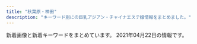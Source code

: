 ```yaml
---
title: "秋葉原・神田"
description: "キーワード別にの巨乳アジアン・チャイナエステ嬢情報をまとめました。"
---
```


新着画像と新着キーワードをまとめています。
2021年04月22日の情報です。

<DmmAffiliateIns />
<KeywordTable
  shops={
    [
    {
        "url": "http://belire.este.work/",
        "station": "JR\u79cb\u8449\u539f\u99c5\u662d\u548c\u901a\u308a\u53e3",
        "keywords": {
            "\u30bb\u30af\u30b7\u30fc": 1,
            "D": 13,
            "86": 14,
            "C": 1,
            "83": 1,
            "G": 1,
            "98": 1
        },
        "name": "BELIRE \uff5e\u30d9\u30ea\u30fc\u30eb\uff5e",
        "img_links": [
            "http://belire.este.work/2/uploadimg/1615208613.jpg",
            "http://belire.este.work/nav-003.png",
            "http://belire.este.work/no.png",
            "http://belire.este.work/2/uploadimg/1610605582.jpg",
            "http://belire.este.work/nav-001.png",
            "http://belire.este.work/nav-005.png",
            "http://belire.este.work/tel.png",
            "http://belire.este.work/nav-004.png",
            "http://belire.este.work/nav-002.png",
            "http://belire.este.work/2/uploadimg/1610605742.jpg",
            "http://belire.este.work/2/uploadimg/1610605644.jpg",
            "http://belire.este.work/2/uploadimg/1610605781.jpg",
            "http://belire.este.work/2/uploadimg/1610605615.jpg",
            "http://belire.este.work/2/uploadimg/1610605503.jpg",
            "http://belire.este.work/2/uploadimg/1610605976.jpg",
            "http://belire.este.work/s.jpg",
            "http://belire.este.work/2/uploadimg/1610605371.jpg",
            "http://belire.este.work/2/uploadimg/1610605808.jpg",
            "http://belire.este.work/2/uploadimg/1610605467.jpg",
            "http://belire.este.work/2/uploadimg/1610605327.jpg",
            "http://belire.este.work/2/uploadimg/1610605894.jpg",
            "http://belire.este.work/2/uploadimg/1617950122.jpg",
            "http://belire.este.work/2/uploadimg/1610605548.jpg",
            "http://belire.este.work/nav-006.png",
            "http://belire.este.work/2/uploadimg/1615207989.jpeg"
        ]
    },
    {
        "img_links": [
            "http://kaede.tyo.cm/images/top.png",
            "http://kaede.tyo.cm/photos/sites/15/2017/04/st4.jpg",
            "http://kaede.tyo.cm/photos/sites/15/2018/03/2018031401333199.jpg",
            "http://kaede.tyo.cm/photos/sites/15/2017/07/\u5fae\u4fe1\u56fe\u7247_20170731133036.jpg",
            "http://kaede.tyo.cm/images/n3.png",
            "http://kaede.tyo.cm/images/room3.jpg",
            "http://kaede.tyo.cm/photos/sites/15/2018/09/2018092310253191.jpg",
            "http://kaede.tyo.cm/photos/sites/15/2018/10/2018101210462259.jpg",
            "http://kaede.tyo.cm/photos/sites/15/2019/11/2019110102312976.jpg",
            "http://kaede.tyo.cm/photos/sites/15/2018/07/2018070602462928.jpg",
            "http://kaede.tyo.cm/photos/sites/15/2018/07/201807050359241.jpg",
            "http://kaede.tyo.cm/photos/sites/15/2017/05/05.jpg",
            "http://kaede.tyo.cm/images/room4.jpg",
            "http://kaede.tyo.cm/photos/sites/15/2018/03/2018032208244424.jpg",
            "http://kaede.tyo.cm/images/s_staff.jpg",
            "http://kaede.tyo.cm/photos/sites/15/2019/07/2019072218445895.jpg",
            "http://kaede.tyo.cm/photos/sites/15/2018/12/2018122510562151.jpg",
            "http://kaede.tyo.cm/photos/sites/15/2019/11/2019110102312566.jpg",
            "http://kaede.tyo.cm/images/room2.jpg",
            "http://kaede.tyo.cm/photos/sites/15/2018/09/2018090301232862.jpg",
            "http://kaede.tyo.cm/photos/sites/15/2018/12/2018122110282270.jpg",
            "http://kaede.tyo.cm/photos/sites/15/2018/05/2018052602053211.jpg",
            "http://kaede.tyo.cm/images/s1.png",
            "http://kaede.tyo.cm/images/room1.jpg",
            "http://kaede.tyo.cm/images/mobile.png",
            "http://kaede.tyo.cm/photos/sites/15/2019/01/2019012110352218.jpg",
            "http://kaede.tyo.cm/images/s_news.png",
            "http://kaede.tyo.cm/photos/sites/15/2018/06/2018060802410544.jpg",
            "http://kaede.tyo.cm/photos/sites/15/2017/05/1.jpg",
            "http://kaede.tyo.cm/photos/sites/15/2018/12/2018122811325315.jpg",
            "http://kaede.tyo.cm/images/s_pick.png",
            "http://kaede.tyo.cm/photos/sites/15/2019/07/2019072310543855.jpg",
            "http://kaede.tyo.cm/photos/sites/15/2018/04/2018042103445537.jpg",
            "http://kaede.tyo.cm/photos/sites/15/2017/04/8.jpg",
            "http://kaede.tyo.cm/images/n1.jpg",
            "http://kaede.tyo.cm/photos/sites/15/2017/05/10.jpg",
            "http://kaede.tyo.cm/photos/sites/15/2017/12/2017121802123582.jpg",
            "http://kaede.tyo.cm/photos/sites/15/2018/12/2018122510575438.jpg",
            "http://kaede.tyo.cm/photos/sites/15/2017/03/298510852981895493.jpg",
            "http://kaede.tyo.cm/photos/sites/15/2019/05/2019051510502494.jpg",
            "http://kaede.tyo.cm/photos/sites/15/2019/09/2019092410360674.jpg",
            "http://kaede.tyo.cm/photos/sites/15/2018/07/2018071202180120.jpg",
            "http://kaede.tyo.cm/photos/sites/15/2017/04/03.jpg",
            "http://kaede.tyo.cm/photos/sites/15/2020/03/2020031613344696.jpg",
            "http://kaede.tyo.cm/photos/sites/15/2020/08/2020081913203996.jpg",
            "http://kaede.tyo.cm/photos/sites/15/2019/08/201908031036100.jpg",
            "http://kaede.tyo.cm/photos/sites/15/2018/01/2018013009203349.jpg",
            "http://kaede.tyo.cm/images/s3.png",
            "http://kaede.tyo.cm/photos/sites/15/2017/11/2017112902394723.jpg",
            "http://kaede.tyo.cm/photos/sites/15/2019/08/201908021145272.jpg"
        ],
        "url": "http://kaede.tyo.cm/",
        "name": "\u604b\u306e\u82b1",
        "station": "JR\u795e\u7530\u99c5\u6771\u53e3",
        "keywords": {
            "90": 1,
            "\u4e73": 1,
            "84": 2,
            "87": 6,
            "D": 20,
            "86": 12,
            "C": 2,
            "E": 5,
            "85": 5,
            "F": 1,
            "88": 2
        }
    },
    {
        "station": "JR\u795e\u7530\u99c5\u6771\u53e3",
        "keywords": {
            "85": 1,
            "84": 2,
            "87": 7,
            "89": 1,
            "86": 1,
            "88": 4,
            "C": 9
        },
        "url": "http://genki-morix2.asia/",
        "name": "\u5143\u6c17\u30e2\u30ea\u30e2\u30ea",
        "img_links": [
            "http://genki-morix2.asia/img/st52.jpg",
            "http://genki-morix2.asia/img/st019.jpg",
            "http://genki-morix2.asia/img/i.png",
            "http://genki-morix2.asia/img/st54.jpg",
            "http://genki-morix2.asia/img/no-photo-newface.jpg",
            "http://genki-morix2.asia/img/st053.jpg",
            "http://genki-morix2.asia/img/st19.jpg",
            "http://genki-morix2.asia/img/st30.jpg",
            "http://genki-morix2.asia/img/Q.png",
            "http://genki-morix2.asia/img/sta58.jpg",
            "http://genki-morix2.asia/img/sta47.jpg",
            "http://genki-morix2.asia/img/botton.png",
            "http://genki-morix2.asia/img/st53.jpg",
            "http://genki-morix2.asia/img/a.png",
            "http://genki-morix2.asia/img/st24.jpg",
            "http://genki-morix2.asia/img/st58.jpg",
            "http://genki-morix2.asia/img/st47.jpg",
            "http://genki-morix2.asia/img/st55.jpg",
            "http://genki-morix2.asia/img/sta54.jpg",
            "http://genki-morix2.asia/img/st16.jpg"
        ]
    },
    {
        "name": "\u604b\u306e\u65e5",
        "keywords": {
            "87": 1,
            "D": 4,
            "C": 2,
            "86": 4,
            "85": 2,
            "E": 1
        },
        "img_links": [
            "http://esthe-aroma.pink/img/cg07.jpg",
            "http://esthe-aroma.pink/img/cg01.jpg",
            "http://esthe-aroma.pink/img/cg05.jpg",
            "http://esthe-aroma.pink/img/m20.jpg",
            "http://esthe-aroma.pink/img/cg06.jpg",
            "http://esthe-aroma.pink/img/no.png",
            "http://esthe-aroma.pink/img/m4.jpg",
            "http://esthe-aroma.pink/img/fla.jpg",
            "http://esthe-aroma.pink/img/m3.jpg",
            "http://esthe-aroma.pink/img/m2.jpg",
            "http://esthe-aroma.pink/img/m30.jpg",
            "http://esthe-aroma.pink/img/stan.png",
            "http://esthe-aroma.pink/img/m6.jpg",
            "http://esthe-aroma.pink/img/cg03.jpg",
            "http://esthe-aroma.pink/img/top.jpg",
            "http://esthe-aroma.pink/img/cg011.jpg",
            "http://esthe-aroma.pink/img/m1.jpg",
            "http://esthe-aroma.pink/img/m10.jpg",
            "http://esthe-aroma.pink/img/noo.png",
            "http://esthe-aroma.pink/img/cg021.jpg",
            "http://esthe-aroma.pink/img/m60.jpg",
            "http://esthe-aroma.pink/img/cg04.jpg",
            "http://esthe-aroma.pink/img/cg02.jpg",
            "http://esthe-aroma.pink/img/m5.jpg"
        ],
        "station": "JR\u795e\u7530\u99c5\u6771\u53e3",
        "url": "http://esthe-aroma.pink/"
    },
    {
        "url": "http://ziya7788.info/",
        "station": "JR\u79cb\u8449\u539f\u99c5\u662d\u548c\u901a\u308a\u53e3",
        "name": "\u5409\u96c5",
        "keywords": {},
        "img_links": [
            "http://ziya7788.info/images/top-1_08.jpg",
            "http://ziya7788.info/images/top-munu-1_01.jpg",
            "http://ziya7788.info/images/i-6.jpg",
            "http://ziya7788.info/images/i-4.jpg",
            "http://ziya7788.info/images/top-munu-1_04.jpg",
            "http://ziya7788.info/images/i-1.jpg",
            "http://ziya7788.info/images/top-munu-1_05.jpg",
            "http://ziya7788.info/images/top-1_09.jpg",
            "http://ziya7788.info/images/top-1_02.jpg",
            "http://ziya7788.info/images/staff-img.jpg",
            "http://ziya7788.info/images/top-munu-1_02.jpg",
            "http://ziya7788.info/images/i-3.jpg",
            "http://ziya7788.info/images/top-munu-1_03.jpg",
            "http://ziya7788.info/images/top-1_07.jpg",
            "http://ziya7788.info/images/index_qr.jpg",
            "http://ziya7788.info/images/top-1_04.jpg",
            "http://ziya7788.info/images/top-img.jpg",
            "http://ziya7788.info/images/top-1_06.jpg",
            "http://ziya7788.info/images/i-2.jpg",
            "http://ziya7788.info/images/top-1_05.jpg",
            "http://ziya7788.info/images/i-5.jpg",
            "http://ziya7788.info/images/top-1_01.jpg",
            "http://ziya7788.info/images/top-munu-1_06.jpg",
            "http://ziya7788.info/images/top-news.jpg",
            "http://ziya7788.info/images/top-1_03.jpg"
        ]
    },
    {
        "name": "\u5c11\u5973\u5b66\u5712",
        "url": "http://gakuen.jpest.net/",
        "station": "JR\u79cb\u8449\u539f\u99c5\u662d\u548c\u901a\u308a\u53e3",
        "keywords": {
            "F": 2,
            "85": 2,
            "89": 2,
            "C": 2,
            "E": 1,
            "88": 1
        },
        "img_links": [
            "http://gakuenadmin.jpest.net/uploads/2021/03/2021033114505441-e1617202263341.jpeg",
            "http://gakuen.jpest.net/images/c9.jpg",
            "http://gakuen.jpest.net/images/tel.png",
            "http://gakuenadmin.jpest.net/uploads/2021/03/2021033114512260-e1617202292946.jpeg",
            "http://gakuenadmin.jpest.net/uploads/2021/01/2021013104085726.jpg",
            "http://gakuenadmin.jpest.net/uploads/2020/11/202011170741460-e1613281451949.jpg",
            "http://gakuenadmin.jpest.net/uploads/2021/03/2021032214491843-e1616424582330.jpeg",
            "http://gakuen.jpest.net/images/c10.jpg",
            "http://gakuen.jpest.net/images/c4.jpg",
            "http://gakuen.jpest.net/images/c6.jpg",
            "http://gakuenadmin.jpest.net/uploads/2020/11/2020111905143846.jpeg",
            "http://gakuen.jpest.net/images/c2.jpg",
            "http://gakuenadmin.jpest.net/uploads/2021/03/2021031909080778-e1616144896573.jpeg",
            "http://gakuenadmin.jpest.net/uploads/2021/03/2021032109395478-e1616319941987.jpeg",
            "http://gakuen.jpest.net/images/c1.jpg",
            "http://gakuenadmin.jpest.net/uploads/2020/11/2020112607090815.jpeg",
            "http://gakuenadmin.jpest.net/uploads/2020/11/2020111905172382.jpeg",
            "http://gakuen.jpest.net/images/c7.jpg",
            "http://gakuen.jpest.net/images/c8.jpg",
            "http://gakuen.jpest.net/images/c5.jpg",
            "http://gakuenadmin.jpest.net/uploads/2021/02/2021021405363587.jpeg",
            "http://gakuenadmin.jpest.net/uploads/2020/11/2020111707403491.jpg",
            "http://gakuenadmin.jpest.net/uploads/2021/02/2021021404551428.jpg",
            "http://gakuen.jpest.net/images/c3.jpg",
            "http://gakuenadmin.jpest.net/uploads/2021/01/2021013104094765.jpg",
            "http://gakuenadmin.jpest.net/uploads/2021/02/2021021404545968.jpg",
            "http://gakuenadmin.jpest.net/uploads/2020/11/g4.jpg",
            "http://gakuenadmin.jpest.net/uploads/2020/11/2020112607092280.jpeg"
        ]
    },
    {
        "name": "RAVE \u30ec\u30a4\u30f4",
        "img_links": [
            "http://www.rave.masg.info/images/s3.jpg",
            "http://www.rave.masg.info/files/002-03.jpg",
            "http://www.rave.masg.info/images/pick.png",
            "http://www.rave.masg.info/files/009.jpg",
            "http://www.rave.masg.info/files/003-03.jpg",
            "http://www.rave.masg.info/files/017.jpg",
            "http://www.rave.masg.info/images/maga.jpg",
            "http://www.rave.masg.info/files/005-03.jpg",
            "http://www.rave.masg.info/files/005.jpg",
            "http://www.rave.masg.info/images/shop/shop04.jpg",
            "http://www.rave.masg.info/images/main_top.png",
            "http://www.rave.masg.info/files/003-02.jpg",
            "http://www.rave.masg.info/files/014-02.jpg",
            "http://www.rave.masg.info/images/xian.png",
            "http://www.rave.masg.info/images/main_bottom.png",
            "http://www.rave.masg.info/images/new1.png",
            "http://www.rave.masg.info/files/018-02.jpg",
            "http://www.rave.masg.info/files/017-02.jpg",
            "http://www.rave.masg.info/files/015-03.jpg",
            "http://www.rave.masg.info/files/002-02.jpg",
            "http://www.rave.masg.info/files/017-03.jpg",
            "http://www.rave.masg.info/images/service.png",
            "http://www.rave.masg.info/files/016-03.jpg",
            "http://www.rave.masg.info/files/014.jpg",
            "http://www.rave.masg.info/files/006-03.jpg",
            "http://www.rave.masg.info/files/008-03.jpg",
            "http://www.rave.masg.info/images/tel.png",
            "http://www.rave.masg.info/files/006-02.jpg",
            "http://www.rave.masg.info/files/018.jpg",
            "http://www.rave.masg.info/images/shop/shop01.jpg",
            "http://www.rave.masg.info/files/016.jpg",
            "http://www.rave.masg.info/files/015.jpg",
            "http://www.rave.masg.info/images/s2.jpg",
            "http://www.rave.masg.info/files/006.jpg",
            "http://www.rave.masg.info/files/014-03.jpg",
            "http://www.rave.masg.info/files/009-02.jpg",
            "http://www.rave.masg.info/files/008-02.jpg",
            "http://www.rave.masg.info/images/s4.jpg",
            "http://www.rave.masg.info/files/018-03.jpg",
            "http://www.rave.masg.info/files/015-02.jpg",
            "http://www.rave.masg.info/images/new3.png",
            "http://www.rave.masg.info/files/003.jpg",
            "http://www.rave.masg.info/files/002.jpg",
            "http://www.rave.masg.info/files/005-02.jpg",
            "http://www.rave.masg.info/images/s1.jpg",
            "http://www.rave.masg.info/images/infotiao1.jpg",
            "http://www.rave.masg.info/images/shop/shop03.jpg",
            "http://www.rave.masg.info/images/zi_massage.png",
            "http://www.rave.masg.info/images/shop/shop02.jpg",
            "http://www.rave.masg.info/images/zi_staff.png",
            "http://www.rave.masg.info/files/008.jpg",
            "http://www.rave.masg.info/images/s5.jpg",
            "http://www.rave.masg.info/files/009-03.jpg",
            "http://www.rave.masg.info/files/016-02.jpg"
        ],
        "url": "http://www.rave.masg.info/",
        "station": "JR\u79cb\u8449\u539f\u99c5\u662d\u548c\u901a\u308a\u53e3",
        "keywords": {
            "86": 1,
            "87": 7,
            "88": 1,
            "G": 1,
            "E": 1,
            "D": 6,
            "90": 1,
            "F": 3,
            "89": 1
        }
    },
    {
        "station": "\u795e\u7530\u99c5\u897f\u53e3",
        "img_links": [
            "http://esute-kanda.tokyo/images/st/st_yuyu.jpg",
            "http://esute-kanda.tokyo/images/st/st_riri.jpg",
            "http://esute-kanda.tokyo/images/st/st_riko.jpg",
            "http://esute-kanda.tokyo/images/top.png",
            "http://esute-kanda.tokyo/images/st/st_jennie.jpg",
            "http://esute-kanda.tokyo/images/st/st_suzu.jpg",
            "http://esute-kanda.tokyo/images/st/st_kokona.jpg",
            "http://esute-kanda.tokyo/images/access/ac_photo.jpg",
            "http://esute-kanda.tokyo/images/st/st_yuuka.jpg",
            "http://esute-kanda.tokyo/images/st/st_jennie2.jpg",
            "http://esute-kanda.tokyo/images/st/st_ran.jpg",
            "http://esute-kanda.tokyo/images/top2.png",
            "http://esute-kanda.tokyo/images/st/st_momo.jpg",
            "http://esute-kanda.tokyo/images/st/st_moka.jpg",
            "http://esute-kanda.tokyo/images/st/st_rui2.jpg",
            "http://esute-kanda.tokyo/images/st/st_natsu.jpg",
            "http://esute-kanda.tokyo/images/st/st_yuki.jpg",
            "http://esute-kanda.tokyo/images/st/st_ryo.jpg",
            "http://esute-kanda.tokyo/images/st/st_sakura.jpg",
            "http://esute-kanda.tokyo/images/st/st_sara.jpg",
            "http://esute-kanda.tokyo/images/st/st_ayaka.jpg",
            "http://esute-kanda.tokyo/images/st/st_nanami.jpg",
            "http://esute-kanda.tokyo/images/st/st_mariko.jpg",
            "http://esute-kanda.tokyo/images/st/st_kanon.jpg",
            "http://esute-kanda.tokyo/images/st/st_yaya.jpg",
            "http://esute-kanda.tokyo/images/st/st_neko.jpg",
            "http://esute-kanda.tokyo/images/st/st_mao.jpg"
        ],
        "name": "\u8336\u8336",
        "url": "http://esute-kanda.tokyo/",
        "keywords": {
            "D": 9,
            "C": 18,
            "\u80f8": 1,
            "\u7206\u4e73": 3,
            "F": 7,
            "\u4e73": 5,
            "E": 7,
            "G": 3,
            "\u5de8\u4e73": 2
        }
    },
    {
        "url": "http://iyashikukan.iyasi.me/",
        "keywords": {
            "85": 3,
            "86": 3,
            "84": 3,
            "83": 3
        },
        "name": "\u7652\u3057\u7a7a\u9593",
        "img_links": [
            "http://iyashikukan.iyasi.me/layer/images/top/top_04.jpg",
            "http://iyashikukan.iyasi.me/images/ser1.jpg",
            "http://iyashikukan.iyasi.me/layer/images/top/top_03.jpg",
            "http://iyashikukan.iyasi.me/images/staff_bj4.png",
            "http://iyashikukan.iyasi.me/images/top2.jpg",
            "http://iyashikukan.iyasi.me/images/s_service.png",
            "http://iyashikukan.iyasi.me/images/ser3.jpg",
            "http://iyashikukan.iyasi.me/layer/images/top/top_06.jpg",
            "http://iyashikukan.iyasi.me/images/staff_03.jpg",
            "http://iyashikukan.iyasi.me/images/top1.jpg",
            "http://iyashikukan.iyasi.me/images/staff_04.jpg",
            "http://iyashikukan.iyasi.me/images/1.jpg",
            "http://iyashikukan.iyasi.me/images/info.png",
            "http://iyashikukan.iyasi.me/layer/images/top/top_01.jpg",
            "http://iyashikukan.iyasi.me/images/ser2.jpg",
            "http://iyashikukan.iyasi.me/images/ser4.jpg",
            "http://iyashikukan.iyasi.me/layer/images/top.jpg",
            "http://iyashikukan.iyasi.me/images/staff_02.jpg",
            "http://iyashikukan.iyasi.me/images/staff_bj1.png",
            "http://iyashikukan.iyasi.me/images/s_info.png",
            "http://iyashikukan.iyasi.me/layer/images/top/top_08.png",
            "http://iyashikukan.iyasi.me/images/staff_06.jpg",
            "http://iyashikukan.iyasi.me/layer/images/top/top_02.jpg",
            "http://iyashikukan.iyasi.me/images/staff_01.jpg",
            "http://iyashikukan.iyasi.me/layer/images/top/top_05.jpg",
            "http://iyashikukan.iyasi.me/images/wenzi-staff.png"
        ],
        "station": "JR\u795e\u7530\u99c5\u6771\u53e3"
    },
    {
        "img_links": [
            "http://www.lovegarden-s.info/img/info.png",
            "http://www.lovegarden-s.info/photo/201602/1455104915985663806.jpg",
            "http://www.lovegarden-s.info/img/staff.png",
            "http://www.lovegarden-s.info/photo/home/4141363521266.jpg",
            "http://www.lovegarden-s.info/photo/201912/15764583101976861511.jpg",
            "http://www.lovegarden-s.info/img/top.png",
            "http://www.lovegarden-s.info/photo/201303/13635212582036100355.jpg",
            "http://www.lovegarden-s.info/photo/home/4831576458331.jpg",
            "http://www.lovegarden-s.info/photo/home/1071580955755.jpg",
            "http://www.lovegarden-s.info/photo/201504/1430403080602083079.jpg",
            "http://www.lovegarden-s.info/photo/home/8901454735680.jpg",
            "http://www.lovegarden-s.info/photo/home/4781579678186.jpg",
            "http://www.lovegarden-s.info/img/link.png",
            "http://www.lovegarden-s.info/photo/202002/1580969705245014003.jpeg",
            "http://www.lovegarden-s.info/img/img2.png",
            "http://www.lovegarden-s.info/photo/202002/15809557251246469135.jpg",
            "http://www.lovegarden-s.info/photo/home/8651455104921.jpg",
            "http://www.lovegarden-s.info/photo/home/9601430403087.jpg",
            "http://www.lovegarden-s.info/photo/home/9871580969716.jpg",
            "http://www.lovegarden-s.info/img/return.png",
            "http://www.lovegarden-s.info/photo/202001/15796781601253232552.jpg",
            "http://www.lovegarden-s.info/img/re2.png",
            "http://www.lovegarden-s.info/img/pic_info.png",
            "http://www.lovegarden-s.info/photo/201602/14547356612012610027.jpg",
            "http://www.lovegarden-s.info/img/img1.png"
        ],
        "keywords": {
            "87": 6,
            "86": 4,
            "E": 2,
            "88": 2,
            "85": 2,
            "D": 12,
            "89": 2
        },
        "name": "\u30e9\u30d6\u30ac\u30fc\u30c7\u30f3",
        "url": "http://www.lovegarden-s.info/",
        "station": "JR\u79cb\u8449\u539f\u99c5\u662d\u548c\u901a\u308a\u53e3"
    },
    {
        "station": "JR\u795e\u7530\u99c5\u6771\u53e3",
        "url": "http://yuri.es-relax.info/",
        "name": "\u767e\u5408",
        "img_links": [
            "http://yuri.es-relax.info/gals/riri1.jpg",
            "http://yuri.es-relax.info/images/info3.png",
            "http://yuri.es-relax.info/images/nana1.jpg",
            "http://yuri.es-relax.info/gals/yuki1.jpg",
            "http://yuri.es-relax.info/images/info5.jpg",
            "http://yuri.es-relax.info/images/sayuri1.jpg",
            "http://yuri.es-relax.info/images/hana1.jpg",
            "http://yuri.es-relax.info/gals/mimi1.jpg",
            "http://yuri.es-relax.info/images/nao1.jpg",
            "http://yuri.es-relax.info/images/bg_header.jpg",
            "http://yuri.es-relax.info/images/yuyu1.jpg"
        ],
        "keywords": {
            "86": 14,
            "D": 12,
            "88": 2
        }
    },
    {
        "name": "AKB",
        "keywords": {
            "86": 4,
            "D": 10,
            "F": 1,
            "87": 5,
            "C": 19,
            "84": 1,
            "85": 1
        },
        "url": "http://x-akb.info/",
        "img_links": [
            "http://x-akb.info/img/st40.jpg",
            "http://x-akb.info/img/t3.jpg",
            "http://x-akb.info/img/p-36.jpg",
            "http://x-akb.info/img/st035.jpg",
            "http://asakusabashi.analytics.qlook.net/counter.png",
            "http://x-akb.info/img/st34.jpg",
            "http://x-akb.info/img/st45.jpg",
            "http://x-akb.info/img/p-35.jpg",
            "http://x-akb.info/img/st50.jpg",
            "http://x-akb.info/img/st0035.jpg",
            "http://x-akb.info/img/t2.jpg",
            "http://x-akb.info/img/t1.jpg",
            "http://x-akb.info/img/bottom.png",
            "http://x-akb.info/img/st46.jpg",
            "http://x-akb.info/img/mo.png",
            "http://x-akb.info/img/p-43.jpg",
            "http://x-akb.info/img/st49.jpg",
            "http://x-akb.info/img/p-44.jpg",
            "http://x-akb.info/img/st36.jpg",
            "http://x-akb.info/img/p-50.jpg",
            "http://x-akb.info/img/st043.jpg",
            "http://x-akb.info/img/p-34.jpg",
            "http://x-akb.info/img/st0043.jpg",
            "http://x-akb.info/img/st44.jpg",
            "http://x-akb.info/img/p-49.jpg",
            "http://x-akb.info/img/p-40.jpg",
            "http://x-akb.info/img/st42.jpg",
            "http://x-akb.info/img/st35.jpg",
            "http://x-akb.info/img/p-45.jpg",
            "http://x-akb.info/img/nos.jpg",
            "http://x-akb.info/img/p-46.jpg",
            "http://x-akb.info/img/p-42.jpg"
        ],
        "station": "JR\u6d45\u8349\u6a4b\u99c5\u6771\u53e3"
    },
    {
        "img_links": [
            "https://yumegokochi1.com/_src/55217501/6990384c-3515-4833-8cda-d2f79c2cc75a.jpg",
            "https://yumegokochi1.com/_src/49451698/img20200920211111185467.png",
            "https://yumegokochi1.com/_src/49451712/gettyimages-1124713982.jpg",
            "https://yumegokochi1.com/_src/55217503/426fd58b-9de8-45c4-a8e1-43f1d9723af9.jpg",
            "https://yumegokochi1.com/_src/55217509/1195bb54-42ae-4ce1-a948-abcf52be2a7c.jpg",
            "https://yumegokochi1.com/_src/49451708/img20200921221149975618.png",
            "https://yumegokochi1.com/_src/49451739/s__37322773.jpg",
            "https://yumegokochi1.com/_src/49451751/s__37707790.jpg",
            "https://yumegokochi1.com/_src/49451710/gettyimages-1124713982.jpg",
            "https://yumegokochi1.com/_src/49800727/1.jpg",
            "https://yumegokochi1.com/_src/49451690/tel.png",
            "https://yumegokochi1.com/_src/49451725/img20200920211111185467.png",
            "https://yumegokochi1.com/_src/49451804/9dfc3519-db15-4421-9d5a-72bca41cf758.jpg",
            "https://yumegokochi1.com/_src/49801147/1.jpg",
            "https://yumegokochi1.com/_src/55217507/214f3b06-7a93-4435-b67c-653f20247784.jpg",
            "https://yumegokochi1.com/_src/53271233/hinamatsuri.png",
            "https://yumegokochi1.com/_src/55217511/0c95e25e-714f-4694-8eef-4c2b56b7b26d.jpg",
            "https://yumegokochi1.com/_src/49451706/img20200921221149975618.png",
            "https://yumegokochi1.com/_src/49451762/9dfc3519-db15-4421-9d5a-72bca41cf758.jpg",
            "https://yumegokochi1.com/_src/55217505/2c753258-4b4a-4436-bb01-dddebc1a6933.jpg",
            "https://yumegokochi1.com/_src/49451704/img20200921221149975618.png",
            "https://yumegokochi1.com/_src/49451714/img20200920211111185467.png",
            "https://yumegokochi1.com/_src/49451694/img20200920141422782540.png"
        ],
        "name": "\u30d1\u30f3\u30c0\u30de\u30c3\u30b5\u30fc\u30b8",
        "keywords": {},
        "station": "JR\u79cb\u8449\u539f\u99c5\u662d\u548c\u901a\u308a\u53e3",
        "url": "https://yumegokochi1.com/"
    },
    {
        "keywords": {
            "C": 10,
            "88": 3,
            "D": 4,
            "E": 3,
            "87": 3,
            "86": 1
        },
        "station": "JR\u79cb\u8449\u539f\u99c5\u662d\u548c\u901a\u308a\u53e3",
        "img_links": [
            "http://jasmine-massage.info/img/sta211.jpg",
            "http://jasmine-massage.info/i/img/r3.jpg",
            "http://jasmine-massage.info/img/botton.jpg",
            "http://jasmine-massage.info/img/nos.jpg",
            "http://jasmine-massage.info/img/s209.jpg",
            "http://jasmine-massage.info/img/s210.jpg",
            "http://jasmine-massage.info/img/sj.jpg",
            "http://jasmine-massage.info/img/sta210.jpg",
            "http://jasmine-massage.info/i/img/r2.jpg",
            "http://jasmine-massage.info/i/img/sta211.jpg",
            "http://jasmine-massage.info/i/img/sta209.jpg",
            "http://jasmine-massage.info/i/img/sta210.jpg",
            "http://jasmine-massage.info/i/img/st209.jpg",
            "http://jasmine-massage.info/img/st0210.jpg",
            "http://jasmine-massage.info/img/head.jpg",
            "http://jasmine-massage.info/img/st210.jpg",
            "http://jasmine-massage.info/i/img/sta204.jpg",
            "http://jasmine-massage.info/img/mo.png",
            "http://jasmine-massage.info/img/st209.jpg",
            "http://jasmine-massage.info/i/img/r4.jpg",
            "http://jasmine-massage.info/i/img/r1.jpg",
            "http://jasmine-massage.info/img/s211.jpg",
            "http://jasmine-massage.info/img/sta209.jpg",
            "http://jasmine-massage.info/img/st211.jpg"
        ],
        "url": "http://jasmine-massage.info/",
        "name": "\u96a0\u308c\u5bb6"
    },
    {
        "url": "http://genkidou.work/",
        "img_links": [
            "http://genkidou.work/img/sta10.jpg",
            "http://genkidou.work/img/fla-2.jpg",
            "http://genkidou.work/img/botton.jpg",
            "http://genkidou.work/sp/img/tit.jpg",
            "http://genkidou.work/img/s4.jpg",
            "http://genkidou.work/img/st22.jpg",
            "http://genkidou.work/img/sta23.jpg",
            "http://genkidou.work/img/acc6.jpg",
            "http://genkidou.work/sp/img/acc2.jpg",
            "http://genkidou.work/sp/img/t-o.jpg",
            "http://genkidou.work/img/st6.jpg",
            "http://genkidou.work/sp/img/tel.jpg",
            "http://genkidou.work/sp/img/st11.jpg",
            "http://genkidou.work/sp/img/time.jpg",
            "http://genkidou.work/sp/img/st10.jpg",
            "http://genkidou.work/img/sta2.jpg",
            "http://genkidou.work/sp/img/p25.jpg",
            "http://genkidou.work/sp/img/t-a.jpg",
            "http://genkidou.work/sp/img/acc3.jpg",
            "http://genkidou.work/sp/img/acc6.jpg",
            "http://genkidou.work/sp/img/cam.jpg",
            "http://genkidou.work/sp/img/pic.jpg",
            "http://genkidou.work/img/s2.jpg",
            "http://genkidou.work/sp/img/t-t.jpg",
            "http://genkidou.work/img/fla-3.jpg",
            "http://genkidou.work/img/sta16.jpg",
            "http://genkidou.work/img/st20.jpg",
            "http://genkidou.work/img/st2.jpg",
            "http://genkidou.work/sp/img/t-s.jpg",
            "http://genkidou.work/img/body2.jpg",
            "http://genkidou.work/img/koko_468x60.png",
            "http://genkidou.work/sp/img/botton.jpg",
            "http://genkidou.work/img/sta11.jpg",
            "http://genkidou.work/sp/img/sys.jpg",
            "http://genkidou.work/sp/img/acc4.jpg",
            "http://genkidou.work/img/st011.jpg",
            "http://genkidou.work/img/st23.jpg",
            "http://genkidou.work/sp/img/st16.jpg",
            "http://genkidou.work/img/st25.jpg",
            "http://genkidou.work/sp/img/add.jpg",
            "http://genkidou.work/sp/img/p10.jpg",
            "http://genkidou.work/sp/img/acc1.jpg",
            "http://genkidou.work/img/st0011.jpg",
            "http://genkidou.work/img/s5.jpg",
            "http://genkidou.work/img/s1.jpg",
            "http://genkidou.work/img/sta25.jpg",
            "http://genkidou.work/img/acc1.jpg",
            "http://genkidou.work/sp/img/st6.jpg",
            "http://genkidou.work/img/acc4.jpg",
            "http://genkidou.work/img/sta22.jpg",
            "http://genkidou.work/sp/img/st22.jpg",
            "http://genkidou.work/sp/img/t-r.jpg",
            "http://genkidou.work/img/acc5.jpg",
            "http://genkidou.work/sp/img/p20.jpg",
            "http://genkidou.work/img/sta20.jpg",
            "http://genkidou.work/img/sta6.jpg",
            "http://genkidou.work/sp/img/sch.jpg",
            "http://genkidou.work/sp/img/pc.jpg",
            "http://genkidou.work/img/st010.jpg",
            "http://genkidou.work/sp/img/acc5.jpg",
            "http://genkidou.work/img/head.jpg",
            "http://genkidou.work/img/acc3.jpg",
            "http://genkidou.work/sp/img/st20.jpg",
            "http://genkidou.work/sp/img/st2.jpg",
            "http://genkidou.work/img/acc2.jpg",
            "http://genkidou.work/img/fla.jpg",
            "http://genkidou.work/sp/img/info.jpg",
            "http://genkidou.work/sp/img/st25.jpg",
            "http://genkidou.work/img/mo.png",
            "http://genkidou.work/sp/img/koko_234x60.png",
            "http://genkidou.work/img/fla-1.jpg",
            "http://genkidou.work/img/st16.jpg",
            "http://genkidou.work/sp/img/st23.jpg"
        ],
        "name": "\u5143\u6c17\u5802\uff5e\u3052\u3093\u304d\u3069\u3046\uff5e",
        "keywords": {
            "86": 4,
            "E": 4,
            "C": 20,
            "88": 4,
            "H": 1,
            "F": 2,
            "D": 10,
            "85": 5,
            "87": 6,
            "91": 3
        },
        "station": "JR\u795e\u7530\u99c5\u897f\u53e3"
    },
    {
        "url": "http://sakuram.jpest.net/",
        "station": "JR\u79cb\u8449\u539f\u99c5\u662d\u548c\u901a\u308a\u53e3",
        "keywords": {
            "86": 1,
            "C": 1,
            "E": 1
        },
        "name": "\u685c\u6e80\u958b",
        "img_links": [
            "http://sakuram.jpest.net/images/c4.jpg",
            "http://sakuramadmin.jpest.net/uploads//2021031911065558-e1616152029628.jpeg",
            "http://sakuram.jpest.net/images/c1.jpg",
            "http://sakuram.jpest.net/images/sp_tit_pro.jpg",
            "http://sakuram.jpest.net/images/top.jpg",
            "http://sakuram.jpest.net/images/tit_staff.jpg",
            "http://sakuramadmin.jpest.net/uploads//2021031911110584-e1616152277976.jpeg",
            "http://sakuram.jpest.net/images/sp_tit_new.jpg",
            "http://sakuram.jpest.net/images/c5.jpg",
            "http://sakuram.jpest.net/images/sp_tit_massage.jpg",
            "http://sakuram.jpest.net/images/c2.jpg",
            "http://sakuram.jpest.net/images/tit_sch.jpg",
            "http://sakuramadmin.jpest.net/uploads//2021033115122354-e1617203553449.jpeg",
            "http://sakuram.jpest.net/images/tit_massage.jpg",
            "http://sakuramadmin.jpest.net/uploads//2021031911175546-e1616152759491.jpeg",
            "http://sakuram.jpest.net/images/tit_pro.jpg",
            "http://sakuramadmin.jpest.net/uploads//2021031911082377-e1616152110616.jpeg",
            "http://sakuramadmin.jpest.net/uploads//2021031911185719-e1616152747951.jpeg",
            "http://sakuram.jpest.net/images/sp_tit_staff.jpg",
            "http://sakuram.jpest.net/images/c6.jpg",
            "http://sakuram.jpest.net/images/tit_new.jpg",
            "http://sakuramadmin.jpest.net/uploads//2021033115115727-e1617203531417.jpeg",
            "http://sakuramadmin.jpest.net/uploads//2021031911072093-e1616152076234.jpeg",
            "http://sakuram.jpest.net/images/sp_tit_pick.jpg",
            "http://sakuram.jpest.net/images/c7.jpg",
            "http://sakuram.jpest.net/images/tel.png",
            "http://sakuram.jpest.net/images/c3.jpg",
            "http://sakuramadmin.jpest.net/uploads//2021031916241575-scaled.jpeg",
            "http://sakuram.jpest.net/images/c9.jpg",
            "http://sakuram.jpest.net/images/c8.jpg",
            "http://sakuramadmin.jpest.net/uploads//2021032109570330-e1616320636156.jpeg"
        ]
    },
    {
        "name": "\u82b1\u6c34\u6728",
        "img_links": [
            "http://xn--vckg5a9gugx77p8s4b.biz/images/lab.jpg",
            "http://xn--vckg5a9gugx77p8s4b.biz/images/cg08.jpg",
            "http://xn--vckg5a9gugx77p8s4b.biz/images/line.png",
            "http://xn--vckg5a9gugx77p8s4b.biz/images/cg02.jpg",
            "http://xn--vckg5a9gugx77p8s4b.biz/images/cg07.jpg",
            "http://xn--vckg5a9gugx77p8s4b.biz/images/cg031.jpg",
            "http://xn--vckg5a9gugx77p8s4b.biz/images/m50.jpg",
            "http://xn--vckg5a9gugx77p8s4b.biz/images/ltb.jpg",
            "http://xn--vckg5a9gugx77p8s4b.biz/images/ret.jpg",
            "http://xn--vckg5a9gugx77p8s4b.biz/images/m40.jpg",
            "http://xn--vckg5a9gugx77p8s4b.biz/images/m10.jpg",
            "http://xn--vckg5a9gugx77p8s4b.biz/images/cg09.jpg",
            "http://xn--vckg5a9gugx77p8s4b.biz/images/cg04.jpg",
            "http://xn--vckg5a9gugx77p8s4b.biz/images/t3.jpg",
            "http://xn--vckg5a9gugx77p8s4b.biz/images/cg01.jpg",
            "http://xn--vckg5a9gugx77p8s4b.biz/images/cg091.jpg",
            "http://xn--vckg5a9gugx77p8s4b.biz/images/ret1.jpg",
            "http://xn--vckg5a9gugx77p8s4b.biz/images/cg071.jpg",
            "http://xn--vckg5a9gugx77p8s4b.biz/images/cg101.jpg",
            "http://xn--vckg5a9gugx77p8s4b.biz/images/t5.jpg",
            "http://xn--vckg5a9gugx77p8s4b.biz/images/t2.jpg",
            "http://xn--vckg5a9gugx77p8s4b.biz/images/cg10.jpg",
            "http://xn--vckg5a9gugx77p8s4b.biz/images/t1.jpg",
            "http://xn--vckg5a9gugx77p8s4b.biz/images/cg061.jpg",
            "http://xn--vckg5a9gugx77p8s4b.biz/images/cg041.jpg",
            "http://xn--vckg5a9gugx77p8s4b.biz/images/cg051.jpg",
            "http://xn--vckg5a9gugx77p8s4b.biz/images/fla.jpg",
            "http://xn--vckg5a9gugx77p8s4b.biz/images/cg06.jpg",
            "http://xn--vckg5a9gugx77p8s4b.biz/images/rot.jpg",
            "http://xn--vckg5a9gugx77p8s4b.biz/images/act.jpg",
            "http://xn--vckg5a9gugx77p8s4b.biz/images/cg021.jpg",
            "http://xn--vckg5a9gugx77p8s4b.biz/images/top.jpg",
            "http://xn--vckg5a9gugx77p8s4b.biz/images/cg081.jpg",
            "http://xn--vckg5a9gugx77p8s4b.biz/images/m20.jpg",
            "http://xn--vckg5a9gugx77p8s4b.biz/images/cg03.jpg",
            "http://xn--vckg5a9gugx77p8s4b.biz/images/m60.jpg",
            "http://xn--vckg5a9gugx77p8s4b.biz/images/t4.jpg",
            "http://xn--vckg5a9gugx77p8s4b.biz/images/no.png",
            "http://xn--vckg5a9gugx77p8s4b.biz/images/cg05.jpg",
            "http://xn--vckg5a9gugx77p8s4b.biz/images/m30.jpg"
        ],
        "station": "JR\u79cb\u8449\u539f\u99c5\u662d\u548c\u901a\u308a\u53e3",
        "keywords": {
            "G": 1,
            "88": 3,
            "E": 5,
            "87": 1,
            "F": 3,
            "86": 6,
            "D": 1
        },
        "url": "http://xn--vckg5a9gugx77p8s4b.biz/"
    },
    {
        "url": "http://refresh-salon.tokyo/",
        "name": "\u3082\u307f\u697d",
        "keywords": {
            "D": 18,
            "G": 4,
            "C": 41,
            "\u80f8": 6,
            "E": 10,
            "\u4e73": 4,
            "\u5de8\u4e73": 2
        },
        "img_links": [
            "http://refresh-salon.tokyo/images/st/st_risa.jpg",
            "http://refresh-salon.tokyo/images/st/st_rin.jpg",
            "http://refresh-salon.tokyo/images/st/st_nana.jpg",
            "http://refresh-salon.tokyo/images/st/st_miko.jpg",
            "http://refresh-salon.tokyo/images/st/st_yuuna.jpg",
            "http://refresh-salon.tokyo/images/st/st_junko.jpg",
            "http://refresh-salon.tokyo/images/st/st_koko.jpg",
            "http://refresh-salon.tokyo/images/st/st_momo.jpg",
            "http://refresh-salon.tokyo/images/st/st_mariko.jpg",
            "http://refresh-salon.tokyo/images/st/st_aiko.jpg",
            "http://refresh-salon.tokyo/images/st/st_mei.jpg",
            "http://refresh-salon.tokyo/images/topimage/main2.jpg",
            "http://refresh-salon.tokyo/images/st/st_anna.jpg",
            "http://refresh-salon.tokyo/images/st/st_saya.jpg"
        ],
        "station": "JR\u795e\u7530\u99c5\u897f\u53e3"
    },
    {
        "img_links": [
            "http://www.asakusabashi-est.xyz/images/staff/6.jpg",
            "http://www.asakusabashi-est.xyz/images/staff/2/moro/moro.jpg",
            "http://www.asakusabashi-est.xyz/images/index-aridel_24.jpg",
            "http://www.asakusabashi-est.xyz/images/nav/lanmu-t-st.jpg",
            "http://www.asakusabashi-est.xyz/images/shop/zi4.png",
            "http://www.asakusabashi-est.xyz/images/staff/akira.jpg",
            "http://www.asakusabashi-est.xyz/images/shop/zi.png",
            "http://www.asakusabashi-est.xyz/images/staff/4/2.jpg",
            "http://www.asakusabashi-est.xyz/images/idnex-down/index-down-if_05.jpg",
            "http://www.asakusabashi-est.xyz/images/top/t3.png",
            "http://www.asakusabashi-est.xyz/images/idnex-down/index-down-if_12.jpg",
            "http://www.asakusabashi-est.xyz/images/nav/lanmu-t-job.jpg",
            "http://www.asakusabashi-est.xyz/images/index-aridel_07.jpg",
            "http://www.asakusabashi-est.xyz/images/index-aridel_10.jpg",
            "http://www.asakusabashi-est.xyz/images/nav/lanmu-t-sys.jpg",
            "http://www.asakusabashi-est.xyz/images/index-aridel_18.jpg",
            "http://www.asakusabashi-est.xyz/images/staff/4/4.jpg",
            "http://www.asakusabashi-est.xyz/images/staff/4/3.jpg",
            "http://www.asakusabashi-est.xyz/images/idnex-down/index-down-if_07.jpg",
            "http://www.asakusabashi-est.xyz/images/shop/zi2.png",
            "http://www.asakusabashi-est.xyz/images/top/t2.jpg",
            "http://www.asakusabashi-est.xyz/images/idnex-down/index-down-if_03.jpg",
            "http://www.asakusabashi-est.xyz/images/index-aridel_20.jpg",
            "http://www.asakusabashi-est.xyz/images/sys/lanmu-zi-s7.png",
            "http://www.asakusabashi-est.xyz/images/index-aridel_02.jpg",
            "http://www.asakusabashi-est.xyz/images/top/t3.jpg",
            "http://www.asakusabashi-est.xyz/images/shop/zi3.png"
        ],
        "keywords": {
            "84": 1
        },
        "url": "http://www.asakusabashi-est.xyz/",
        "station": "JR\u6d45\u8349\u6a4b\u99c5\u6771\u53e3",
        "name": "Oualia\u30fb\u30af\u30aa\u30ea\u30a2"
    },
    {
        "station": "JR\u795e\u7530\u99c5\u5317\u53e3",
        "url": "http://junpu.jpest.net/",
        "name": "\u795e\u7530\u5b66\u5712",
        "keywords": {
            "D": 2,
            "88": 1,
            "87": 2,
            "89": 1,
            "C": 2,
            "90": 1
        },
        "img_links": [
            "http://junpu.jpest.net/images/sys.png",
            "http://junpu.jpest.net/images/head.jpg",
            "http://junpuadmin.jpest.net/uploads/2021/03/641F6A7D-7990-40AA-AE7C-380F7849AD7D-e1617202823729.jpeg",
            "http://junpu.jpest.net/images/telb1.jpg",
            "http://junpu.jpest.net/images/tt.jpg",
            "http://junpuadmin.jpest.net/uploads/2021/03/1.jpeg",
            "http://junpuadmin.jpest.net/uploads/2021/03/4.jpeg",
            "http://junpu.jpest.net/images/b1.jpg",
            "http://junpuadmin.jpest.net/uploads/2021/03/5.jpeg",
            "http://junpu.jpest.net/images/r4.jpg",
            "http://junpu.jpest.net/images/footer.jpg",
            "http://junpuadmin.jpest.net/uploads/2021/03/7.jpeg",
            "http://junpuadmin.jpest.net/uploads/2021/03/2.jpeg",
            "http://junpuadmin.jpest.net/uploads/2021/03/9D21D2BE-93E6-4BA6-A5ED-CE87FADAEED5-e1617202846703.jpeg",
            "http://junpuadmin.jpest.net/uploads/2021/03/3-1.jpeg",
            "http://junpuadmin.jpest.net/uploads/2021/03/6.jpeg",
            "http://junpu.jpest.net/images/telhead.jpg",
            "http://junpu.jpest.net/images/tiao.jpg"
        ]
    },
    {
        "station": "JR\u795e\u7530\u99c5\u5317\u53e3",
        "url": "http://yudokoro.xyz/",
        "name": "\u7652\u51e6\uff5e\u3086\u3069\u3053\u308d",
        "keywords": {
            "D": 255,
            "G": 24,
            "C": 27,
            "E": 24,
            "F": 27
        },
        "img_links": [
            "http://yudokoro.xyz/images/st/st_momoka.jpg",
            "http://yudokoro.xyz/images/campaign.jpg",
            "http://yudokoro.xyz/images/st/st_miro.jpg",
            "http://yudokoro.xyz/images/concept.jpg",
            "http://yudokoro.xyz/images/header_main_visual2.jpg",
            "http://yudokoro.xyz/images/header_img.png",
            "http://yudokoro.xyz/images/header_main_visual3.jpg",
            "http://yudokoro.xyz/images/st/st_yaya.jpg",
            "http://yudokoro.xyz/images/st/st_yui.jpg",
            "http://yudokoro.xyz/images/st/st_yumi.jpg",
            "http://yudokoro.xyz/images/st/st_miho.jpg",
            "http://yudokoro.xyz/images/news_image.jpg",
            "http://yudokoro.xyz/images/header_main_visual1.jpg",
            "http://yudokoro.xyz/images/st/st_maya.jpg",
            "http://yudokoro.xyz/images/st/st_narumi.jpg",
            "http://yudokoro.xyz/images/st/st_rara.jpg",
            "http://yudokoro.xyz/images/st/st_rena.jpg",
            "http://yudokoro.xyz/images/st/st_ai.jpg",
            "http://yudokoro.xyz/images/st/st_ao.jpg",
            "http://yudokoro.xyz/images/st/st_koko.jpg",
            "http://yudokoro.xyz/images/st/st_yuyu.jpg"
        ]
    },
    {
        "name": "\u30d0\u30cb\u30e9",
        "img_links": [
            "http://rlx-salon.com/img/nav-002.png",
            "http://rlx-salon.com/img/nav-001.png",
            "http://rlx-salon.com/img/stb.jpg",
            "http://rlx-salon.com/staff/momoka/01.png",
            "http://rlx-salon.com/img/nav-003.png",
            "http://rlx-salon.com/img/nav-004.png",
            "http://rlx-salon.com/img/nav-005.png",
            "http://rlx-salon.com/img/nav-006.png",
            "http://rlx-salon.com/img/stt.jpg",
            "http://rlx-salon.com/staff/ruru/01.png",
            "http://rlx-salon.com/img/no.png",
            "http://rlx-salon.com/staff/risa/01.png",
            "http://rlx-salon.com/img/tel.png"
        ],
        "station": "\u8535\u524d\u99c5",
        "url": "http://rlx-salon.com/",
        "keywords": {}
    },
    {
        "url": "https://mizuno-koi.com/",
        "keywords": {},
        "img_links": [],
        "station": "JR\u795e\u7530\u99c5\u5357\u53e3",
        "name": "\u6c34\u306e\u604b"
    },
    {
        "img_links": [
            "https://kanda-on.work/images/st/st_ruru.jpg",
            "https://kanda-on.work/images/st/st_mika2.jpg",
            "https://kanda-on.work/images/st/st_rara.jpg",
            "https://kanda-on.work/images/top_campaign_bottom.jpg",
            "https://kanda-on.work/images/st/st_natsuko.jpg",
            "https://kanda-on.work/images/st/st_miki.jpg",
            "https://kanda-on.work/images/top2.png",
            "https://kanda-on.work/images/st/st_yua.jpg",
            "https://kanda-on.work/images/st/st_akira.jpg",
            "https://kanda-on.work/images/st/st_rio.jpg",
            "https://kanda-on.work/images/st/st_yuzuki.jpg",
            "https://kanda-on.work/images/st/st_lemon.jpg",
            "https://kanda-on.work/images/st/st_mina.jpg",
            "https://kanda-on.work/images/st/st_akari.jpg",
            "https://kanda-on.work/images/st/st_arisa.jpg",
            "https://kanda-on.work/images/st/st_yuki.jpg",
            "https://kanda-on.work/images/st/st_koko.jpg",
            "https://kanda-on.work/images/st/st_kaori.jpg",
            "https://kanda-on.work/images/st/st_ako.jpg",
            "https://kanda-on.work/images/top_campaign.jpg",
            "https://kanda-on.work/images/st/st_maya.jpg",
            "https://kanda-on.work/images/st/st_yuri.jpg",
            "https://kanda-on.work/images/st/st_kiki.jpg",
            "https://kanda-on.work/images/st/st_moe.jpg",
            "https://kanda-on.work/images/top.png",
            "https://kanda-on.work/images/st/st_kana.jpg",
            "https://kanda-on.work/images/st/st_sakura.jpg",
            "https://kanda-on.work/images/st/st_mika.jpg",
            "https://kanda-on.work/images/st/st_rara2.jpg"
        ],
        "name": "\u6e29",
        "url": "https://kanda-on.work/",
        "keywords": {
            "\u5de8\u4e73": 6,
            "C": 33,
            "\u4e73": 6,
            "F": 32,
            "E": 5
        },
        "station": "JR\u795e\u7530\u99c5\u897f\u53e3"
    },
    {
        "station": "JR\u79cb\u8449\u539f\u99c5\u662d\u548c\u901a\u308a\u53e3",
        "keywords": {
            "D": 24,
            "E": 3,
            "86": 3,
            "87": 3,
            "F": 3,
            "85": 24,
            "84": 6,
            "89": 3,
            "C": 29
        },
        "img_links": [
            "http://yu-ai.work/sp/img/sta10.jpg",
            "http://yu-ai.work/img/st010.jpg",
            "http://yu-ai.work/img/st10.jpg",
            "http://yu-ai.work/sp/img/sys.jpg",
            "http://yu-ai.work/img/st17.jpg",
            "http://yu-ai.work/sp/img/t-a.jpg",
            "http://yu-ai.work/img/st18.jpg",
            "http://yu-ai.work/sp/img/add.jpg",
            "http://yu-ai.work/img/st19.jpg",
            "http://yu-ai.work/img/st20.jpg",
            "http://yu-ai.work/sp/img/sta19.jpg",
            "http://yu-ai.work/img/st013.jpg",
            "http://yu-ai.work/sp/img/p20.jpg",
            "http://yu-ai.work/img/sta14.jpg",
            "http://yu-ai.work/sp/img/sta13.jpg",
            "http://yu-ai.work/sp/img/acc1.jpg",
            "http://yu-ai.work/sp/img/sta18.jpg",
            "http://yu-ai.work/img/st09.jpg",
            "http://yu-ai.work/sp/img/t-r.jpg",
            "http://yu-ai.work/img/sc10.jpg",
            "http://yu-ai.work/img/st21.jpg",
            "http://yu-ai.work/img/st009.jpg",
            "http://yu-ai.work/img/sta17.jpg",
            "http://yu-ai.work/img/sta13.jpg",
            "http://yu-ai.work/sp/img/botton.jpg",
            "http://yu-ai.work/img/sc21.jpg",
            "http://yu-ai.work/img/acc3.jpg",
            "http://yu-ai.work/sp/img/pic.jpg",
            "http://yu-ai.work/img/st012.jpg",
            "http://yu-ai.work/sp/img/sta16.jpg",
            "http://yu-ai.work/sp/img/info.jpg",
            "http://yu-ai.work/img/head.jpg",
            "http://yu-ai.work/img/st0022.jpg",
            "http://yu-ai.work/sp/img/pc.jpg",
            "http://yu-ai.work/img/fla.jpg",
            "http://yu-ai.work/img/sta18.jpg",
            "http://yu-ai.work/img/sc16.jpg",
            "http://yu-ai.work/sp/img/cam.jpg",
            "http://yu-ai.work/sp/img/sta9.jpg",
            "http://yu-ai.work/sp/img/acc2.jpg",
            "http://yu-ai.work/sp/img/acc3.jpg",
            "http://yu-ai.work/img/st0018.jpg",
            "http://yu-ai.work/sp/img/sta14.jpg",
            "http://yu-ai.work/sp/img/sta20.jpg",
            "http://yu-ai.work/img/sta12.jpg",
            "http://yu-ai.work/img/st0012.jpg",
            "http://yu-ai.work/img/st014.jpg",
            "http://yu-ai.work/img/st0013.jpg",
            "http://yu-ai.work/img/nos.jpg",
            "http://yu-ai.work/img/st022.jpg",
            "http://yu-ai.work/img/sc18.jpg",
            "http://yu-ai.work/sp/img/sta22.jpg",
            "http://yu-ai.work/sp/img/t-t.jpg",
            "http://yu-ai.work/sp/img/t-s.jpg",
            "http://yu-ai.work/img/st018.jpg",
            "http://yu-ai.work/sp/img/p21.jpg",
            "http://yu-ai.work/img/sc19.jpg",
            "http://yu-ai.work/img/sta21.jpg",
            "http://yu-ai.work/img/sta19.jpg",
            "http://yu-ai.work/img/st22.jpg",
            "http://yu-ai.work/sp/img/p18.jpg",
            "http://yu-ai.work/img/st019.jpg",
            "http://yu-ai.work/sp/img/time.jpg",
            "http://yu-ai.work/img/st015.jpg",
            "http://yu-ai.work/img/sc13.jpg",
            "http://yu-ai.work/img/sta16.jpg",
            "http://yu-ai.work/sp/img/sta15.jpg",
            "http://yu-ai.work/img/st9.jpg",
            "http://yu-ai.work/img/sta9.jpg",
            "http://yu-ai.work/img/st020.jpg",
            "http://yu-ai.work/sp/img/tel.jpg",
            "http://yu-ai.work/img/st16.jpg",
            "http://yu-ai.work/img/st13.jpg",
            "http://yu-ai.work/sp/img/sta21.jpg",
            "http://yu-ai.work/img/sc20.jpg",
            "http://yu-ai.work/sp/img/p22.jpg",
            "http://yu-ai.work/img/sc22.jpg",
            "http://yu-ai.work/img/sta20.jpg",
            "http://yu-ai.work/img/sta22.jpg",
            "http://yu-ai.work/sp/img/tit.jpg",
            "http://yu-ai.work/img/st12.jpg",
            "http://yu-ai.work/img/men-es-ran.jpg",
            "http://yu-ai.work/img/sc14.jpg",
            "http://yu-ai.work/img/st14.jpg",
            "http://yu-ai.work/sp/img/t-o.jpg",
            "http://yu-ai.work/img/sta15.jpg",
            "http://yu-ai.work/img/sc9.jpg",
            "http://yu-ai.work/img/sta10.jpg",
            "http://yu-ai.work/img/sc15.jpg",
            "http://yu-ai.work/img/acc1.jpg",
            "http://yu-ai.work/img/botton.jpg",
            "http://yu-ai.work/img/acc2.jpg",
            "http://yu-ai.work/img/st00022.jpg",
            "http://yu-ai.work/sp/img/sta17.jpg",
            "http://yu-ai.work/img/sc12.jpg",
            "http://yu-ai.work/img/st15.jpg",
            "http://yu-ai.work/img/sc17.jpg",
            "http://yu-ai.work/sp/img/sta12.jpg"
        ],
        "name": "\u7652\u611b",
        "url": "http://yu-ai.work/"
    },
    {
        "keywords": {
            "E": 7,
            "D": 7,
            "84": 3,
            "86": 3,
            "88": 3,
            "85": 2,
            "C": 20,
            "87": 6
        },
        "name": "\u5922",
        "station": "\u6d45\u8349\u6a4b\u99c5",
        "img_links": [
            "http://yume-massage.info/sp/img/s9.jpg",
            "http://yume-massage.info/img/st6.jpg",
            "http://yume-massage.info/img/mo.png",
            "http://yume-massage.info/img/sta9.jpg",
            "http://yume-massage.info/sp/img/t-a.jpg",
            "http://yume-massage.info/img/sta6.jpg",
            "http://yume-massage.info/sp/img/pic.jpg",
            "http://yume-massage.info/sp/img/botton.jpg",
            "http://yume-massage.info/sp/img/add2.jpg",
            "http://yume-massage.info/img/sta10.jpg",
            "http://yume-massage.info/img/s9.jpg",
            "http://yume-massage.info/sp/img/s4.jpg",
            "http://yume-massage.info/img/st9.jpg",
            "http://yume-massage.info/img/sta7.jpg",
            "http://yume-massage.info/img/xmas.png",
            "http://yume-massage.info/img/sta4.jpg",
            "http://yume-massage.info/img/st1.jpg",
            "http://yume-massage.info/sp/img/s1.jpg",
            "http://yume-massage.info/sp/img/t-t.jpg",
            "http://yume-massage.info/img/head2.jpg",
            "http://yume-massage.info/img/kan.jpg",
            "http://yume-massage.info/img/s6.jpg",
            "http://yume-massage.info/img/s4.jpg",
            "http://yume-massage.info/sp/img/tel.jpg",
            "http://yume-massage.info/img/r9.jpg",
            "http://yume-massage.info/sp/img/s7.jpg",
            "http://yume-massage.info/img/botton.jpg",
            "http://yume-massage.info/img/st10.jpg",
            "http://yume-massage.info/img/st5.jpg",
            "http://yume-massage.info/sp/img/info.jpg",
            "http://yume-massage.info/img/sta8.jpg",
            "http://yume-massage.info/img/st7.jpg",
            "http://yume-massage.info/sp/img/s10.jpg",
            "http://yume-massage.info/sp/img/t-o.jpg",
            "http://yume-massage.info/img/sta1.jpg",
            "http://yume-massage.info/sp/img/kan.jpg",
            "http://yume-massage.info/sp/img/p-10.jpg",
            "http://yume-massage.info/sp/img/pc.jpg",
            "http://yume-massage.info/img/st3.jpg",
            "http://yume-massage.info/img/s1.jpg",
            "http://yume-massage.info/img/head.jpg",
            "http://yume-massage.info/img/st2.jpg",
            "http://yume-massage.info/img/s7.jpg",
            "http://yume-massage.info/img/st06.jpg",
            "http://yume-massage.info/img/nos.jpg",
            "http://yume-massage.info/sp/img/p-9.jpg",
            "http://yume-massage.info/img/s10.jpg",
            "http://yume-massage.info/sp/img/cam.jpg",
            "http://yume-massage.info/sp/img/tit.jpg",
            "http://yume-massage.info/sp/img/s6.jpg",
            "http://yume-massage.info/img/s8.jpg",
            "http://yume-massage.info/sp/img/t-r.jpg",
            "http://yume-massage.info/sp/img/time.jpg",
            "http://yume-massage.info/sp/img/p-6.jpg",
            "http://yume-massage.info/sp/img/s8.jpg",
            "http://yume-massage.info/sp/img/t-s.jpg",
            "http://yume-massage.info/img/st4.jpg",
            "http://yume-massage.info/img/st8.jpg",
            "http://yume-massage.info/sp/img/add.jpg",
            "http://yume-massage.info/sp/img/sys.jpg"
        ],
        "url": "http://yume-massage.info/"
    },
    {
        "url": "http://www.kien-es.info/",
        "keywords": {
            "C": 2,
            "85": 2,
            "87": 2,
            "86": 1,
            "D": 3
        },
        "name": "\u5947\u7e01\uff5e\u304d\u3048\u3093\uff5e",
        "station": "JR\u79cb\u8449\u539f\u99c5\u96fb\u6c17\u8857\u53e3",
        "img_links": [
            "http://www.kien-es.info/sp/img/kumi2.jpg",
            "http://www.kien-es.info/sp/img/emi1.jpg",
            "http://www.kien-es.info/sp/images/rec.jpg",
            "http://www.kien-es.info/sp/images/9.jpg",
            "http://www.kien-es.info/images/sm.jpg",
            "http://www.kien-es.info/sp/images/interior_t.jpg",
            "http://www.kien-es.info/images/int1.jpg",
            "http://www.kien-es.info/sp/menu/top.jpg",
            "http://www.kien-es.info/images/sys1.jpg",
            "http://www.kien-es.info/images/int2.jpg",
            "http://www.kien-es.info/sp/staff/kara.png",
            "http://www.kien-es.info/sp/images/info_t.jpg",
            "http://www.kien-es.info/sp/images/ac2.png",
            "http://www.kien-es.info/img/kaori1.jpg",
            "http://www.kien-es.info/img/emi.png",
            "http://www.kien-es.info/images/info.jpg",
            "http://www.kien-es.info/sp/images/head.jpg",
            "http://www.kien-es.info/sp/images/sys4.png",
            "http://www.kien-es.info/img/kara.png",
            "http://www.kien-es.info/sp/img/yumi1.jpg",
            "http://www.kien-es.info/images/3.jpg",
            "http://www.kien-es.info/sp/images/sys3.jpg",
            "http://www.kien-es.info/img/kumi1.jpg",
            "http://www.kien-es.info/img/kaori.png",
            "http://www.kien-es.info/images/mobile.jpg",
            "http://www.kien-es.info/img/haruka.png",
            "http://www.kien-es.info/sp/images/6.jpg",
            "http://www.kien-es.info/sp/images/3.jpg",
            "http://www.kien-es.info/img/kumi2.jpg",
            "http://www.kien-es.info/sp/img/kara1.jpg",
            "http://www.kien-es.info/sp/images/int1.jpg",
            "http://www.kien-es.info/sp/staff/haruka.png",
            "http://www.kien-es.info/sp/img/kumi1.jpg",
            "http://www.kien-es.info/sp/staff/yumi.png",
            "http://www.kien-es.info/images/1.jpg",
            "http://www.kien-es.info/sp/images/footer.png",
            "http://www.kien-es.info/images/12.jpg",
            "http://www.kien-es.info/sp/images/tel.jpg",
            "http://www.kien-es.info/sp/images/newsb.png",
            "http://www.kien-es.info/images/9.jpg",
            "http://www.kien-es.info/img/haruka1.jpg",
            "http://www.kien-es.info/images/14.jpg",
            "http://www.kien-es.info/images/11.jpg",
            "http://www.kien-es.info/sp/images/1.jpg",
            "http://www.kien-es.info/sp/images/ac1.jpg",
            "http://www.kien-es.info/images/rem.png",
            "http://www.kien-es.info/sp/staff/emi.png",
            "http://www.kien-es.info/images/10.jpg",
            "http://www.kien-es.info/images/4.jpg",
            "http://www.kien-es.info/img/kara2.jpg",
            "http://www.kien-es.info/sp/img/haruka1.jpg",
            "http://www.kien-es.info/img/kumi.png",
            "http://www.kien-es.info/images/interior_t.jpg",
            "http://www.kien-es.info/img/kara1.jpg",
            "http://www.kien-es.info/sp/images/sys2.jpg",
            "http://www.kien-es.info/sp/images/int2.png",
            "http://www.kien-es.info/sp/img/kara2.jpg",
            "http://www.kien-es.info/images/staff_t.jpg",
            "http://www.kien-es.info/sp/menu/staff.jpg",
            "http://www.kien-es.info/sp/images/staff_t.jpg",
            "http://www.kien-es.info/sp/images/ac3.png",
            "http://www.kien-es.info/sp/images/sys1.jpg",
            "http://www.kien-es.info/images/2.jpg",
            "http://www.kien-es.info/sp/images/news.jpg",
            "http://www.kien-es.info/img/emi1.jpg",
            "http://www.kien-es.info/images/head.jpg",
            "http://www.kien-es.info/images/sys2.jpg",
            "http://www.kien-es.info/sp/img/emi2.jpg",
            "http://www.kien-es.info/sp/images/8.jpg",
            "http://www.kien-es.info/sp/staff/kumi.png",
            "http://www.kien-es.info/images/news.jpg",
            "http://www.kien-es.info/sp/images/info.png"
        ]
    },
    {
        "keywords": {
            "D": 3,
            "E": 4,
            "G": 1
        },
        "url": "http://k-cocoro.co/",
        "station": "JR\u795e\u7530\u99c5\u6771\u53e3",
        "img_links": [
            "http://k-cocoro.co/images/mail.png",
            "http://k-cocoro.co/images/remo.jpg",
            "http://k-cocoro.co/images/pagetop.png",
            "http://k-cocoro.co/images/mya.jpg",
            "http://k-cocoro.co/images/004.jpg",
            "http://k-cocoro.co/images/nei_01.png",
            "http://k-cocoro.co/images/news_top.jpg",
            "http://k-cocoro.co/images/ss.jpg",
            "http://k-cocoro.co/images/003.jpg",
            "http://k-cocoro.co/images/noimage.jpg",
            "http://k-cocoro.co/images/shishu_03.jpg",
            "http://k-cocoro.co/images/gg1.jpg",
            "http://k-cocoro.co/images/yu.jpg",
            "http://k-cocoro.co/images/girl_01.png",
            "http://k-cocoro.co/images/grande.jpg",
            "http://k-cocoro.co/images/001.jpg",
            "http://k-cocoro.co/images/shishu_01.jpg",
            "http://k-cocoro.co/images/tite-staff.png",
            "http://k-cocoro.co/images/girl_03.png",
            "http://k-cocoro.co/images/002.jpg",
            "http://k-cocoro.co/images/s2.jpg",
            "http://k-cocoro.co/images/shishu_02.jpg",
            "http://k-cocoro.co/images/girlx_top.png",
            "http://k-cocoro.co/images/girl_top.png",
            "http://k-cocoro.co/images/g2.jpg",
            "http://k-cocoro.co/images/gg2.jpg",
            "http://k-cocoro.co/images/tite-magazine.png",
            "http://k-cocoro.co/images/nei_03.png",
            "http://k-cocoro.co/images/right_top.png",
            "http://k-cocoro.co/images/momo.jpg",
            "http://k-cocoro.co/images/right_bottom.png"
        ],
        "name": "COCORO"
    },
    {
        "img_links": [
            "http://kenkoubo.link/wp-content/uploads/2017/03/07-1.jpg",
            "http://kenkoubo.link/wp-content/themes/template-salon2/images/camp-bnr3.png",
            "http://kenkoubo.link/wp-content/themes/template-salon2/images/pickup-ttl.png",
            "http://kenkoubo.link/wp-content/uploads/2019/05/ai_image_1_syusei-900x1600.jpeg",
            "http://kenkoubo.link/wp-content/uploads/2020/11/yuko_image_syusei-1.jpg",
            "http://kenkoubo.link/wp-content/uploads/2020/11/yuko_image_syusei-1-250x375.jpg",
            "http://kenkoubo.link/wp-content/uploads/2017/03/08-2.jpg",
            "http://kenkoubo.link/wp-content/themes/template-salon2/images/08.jpg",
            "http://kenkoubo.link/wp-content/uploads/2021/03/ayaka_4.jpeg",
            "http://kenkoubo.link/wp-content/uploads/2021/03/ayaka_4-300x400.jpeg",
            "http://kenkoubo.link/wp-content/uploads/2017/03/05-1.jpg",
            "http://kenkoubo.link/wp-content/uploads/2019/05/ai_image_1_syusei-250x375.jpeg",
            "http://kenkoubo.link/wp-content/themes/template-salon2/images/camp-bnr4.png",
            "http://kenkoubo.link/wp-content/themes/template-salon2/images/telm.png",
            "http://es-tsudanuma.com/wp-content/uploads/2016/10/massage-de_88_31.jpg",
            "http://kenkoubo.link/wp-content/themes/template-salon2/images/05.jpg",
            "http://kenkoubo.link/wp-content/uploads/2017/03/05-1-250x375.jpg",
            "https://www.mens-anavi.com/img/mens-esthe1.png",
            "http://kenkoubo.link/wp-content/uploads/2017/03/08a.jpg",
            "http://kenkoubo.link/wp-content/uploads/2017/03/08.jpg",
            "http://kenkoubo.link/wp-content/themes/template-salon2/images/info2.png",
            "http://kenkoubo.link/wp-content/uploads/2017/03/03-1-250x375.jpg",
            "http://kenkoubo.link/wp-content/uploads/2017/03/09.jpg",
            "http://kenkoubo.link/wp-content/uploads/2021/03/ayaka_01-900x1201.jpeg",
            "http://kenkoubo.link/wp-content/themes/template-salon2/images/slider1.jpg",
            "http://kenkoubo.link/wp-content/uploads/2019/05/rin_image_1_syusei-250x375.jpeg",
            "http://kenkoubo.link/wp-content/themes/template-salon2/images/camp-bnr2.png",
            "http://kenkoubo.link/wp-content/uploads/2017/03/08-250x375.jpg",
            "http://kenkoubo.link/wp-content/uploads/2017/03/05.jpg",
            "http://kenkoubo.link/wp-content/uploads/2017/03/03-1.jpg",
            "http://kenkoubo.link/wp-content/themes/template-salon2/images/03.jpg",
            "http://kenkoubo.link/wp-content/uploads/2019/05/rin_image_1_syusei-900x1600.jpeg",
            "http://kenkoubo.link/wp-content/uploads/2017/03/05a.jpg",
            "http://kenkoubo.link/wp-content/themes/template-salon2/images/info.png",
            "http://kenkoubo.link/wp-content/uploads/2021/03/ayaka_01-250x375.jpeg",
            "http://kenkoubo.link/wp-content/themes/template-salon2/images/pickup-frame.png",
            "http://kenkoubo.link/wp-content/themes/template-salon2/images/camp-bnr.png",
            "http://kenkoubo.link/wp-content/themes/template-salon2/images/news-ttl.png"
        ],
        "station": "JR\u795e\u7530\u99c5\u5317\u53e3",
        "url": "http://kenkoubo.link",
        "keywords": {
            "D": 6,
            "89": 4,
            "90": 2,
            "85": 2,
            "C": 8,
            "88": 4,
            "86": 2
        },
        "name": "\u5065\u5eb7\u574a"
    },
    {
        "img_links": [
            "http://loman.ies.fun/photos/sites/33/2020/03/2020032611522152.jpg",
            "http://loman.ies.fun/photos/sites/33/2020/03/2020032611511046.jpg",
            "http://loman.ies.fun/photos/sites/33/2020/03/202003261158439.jpg",
            "http://loman.ies.fun/images/s_news.png",
            "http://loman.ies.fun/photos/sites/33/2020/03/2020032611553428.jpg",
            "http://loman.ies.fun/images/room4.jpg",
            "http://loman.ies.fun/images/girl-z2.jpg",
            "http://loman.ies.fun/photos/sites/33/2020/03/2020032611565587.jpg",
            "http://loman.ies.fun/images/s_pick.png",
            "http://loman.ies.fun/photos/sites/33/2020/03/202003261138067.jpg",
            "http://loman.ies.fun/photos/sites/33/2020/03/202003261151446.jpg",
            "http://loman.ies.fun/photos/sites/33/2020/03/2020032611584396.jpg",
            "http://loman.ies.fun/images/room2.jpg",
            "http://loman.ies.fun/photos/sites/33/2020/03/2020032612000446.jpg",
            "http://loman.ies.fun/photos/sites/33/2020/03/2020032611443518.jpg",
            "http://loman.ies.fun/photos/sites/33/2020/03/2020032611445837.jpg",
            "http://loman.ies.fun/photos/sites/33/2020/03/2020032611445885.jpg",
            "http://loman.ies.fun/photos/sites/33/2020/03/2020032611562755.jpg",
            "http://loman.ies.fun/photos/sites/33/2020/03/2020032611555543.jpg",
            "http://loman.ies.fun/photos/sites/33/2020/08/2020081913260795.jpg",
            "http://loman.ies.fun/photos/sites/33/2020/03/2020032611153250.jpg",
            "http://loman.ies.fun/photos/sites/33/2020/03/2020032611565613.jpg",
            "http://loman.ies.fun/photos/sites/33/2020/03/2020032611581687.jpg",
            "http://loman.ies.fun/images/room1.jpg",
            "http://loman.ies.fun/photos/sites/33/2020/03/202003261200240.jpg",
            "http://loman.ies.fun/images/room3.jpg",
            "http://loman.ies.fun/images/top.png",
            "http://loman.ies.fun/images/s_staff.png",
            "http://loman.ies.fun/images/mobile.jpg",
            "http://loman.ies.fun/photos/sites/33/2020/03/2020032611581578.jpg",
            "http://loman.ies.fun/images/girl-z1.jpg",
            "http://loman.ies.fun/photos/sites/33/2020/03/2020032611565659.jpg"
        ],
        "name": "\u30cf\u30d4\u30cd\u30b9",
        "keywords": {
            "83": 2,
            "85": 5,
            "D": 11,
            "C": 33,
            "86": 8,
            "87": 4,
            "89": 1,
            "E": 4,
            "88": 1
        },
        "station": "JR\u795e\u7530\u99c5\u5317\u53e3",
        "url": "http://loman.ies.fun/"
    },
    {
        "name": "Relife\uff5e\u30ea\u30e9\u30a4\u30d5\uff5e",
        "keywords": {
            "85": 1,
            "C": 1,
            "E": 12
        },
        "img_links": [
            "http://relifeadmin.jpest.net/uploads//2021/03/31F3171B-05C9-4017-9EDC-8B1230FFFA5E-e1616413792413.jpeg",
            "http://relifeadmin.jpest.net/uploads//2020/10/D81CC5DA-612A-4552-9C4C-145DABF87A82-e1603797285723.jpeg",
            "http://relifeadmin.jpest.net/uploads//2021/03/F1762422-EC67-4A1B-A086-46A0FE212F54-e1616414141494.jpeg",
            "http://relifeadmin.jpest.net/uploads//2021/03/1C5F116C-58E4-4358-9BD7-1B33791B0CAA-e1616413763845.jpeg",
            "http://relifeadmin.jpest.net/uploads//2021/03/7773A505-C662-4875-94B7-9CA466B80C4E-e1616411927517.jpeg",
            "http://relifeadmin.jpest.net/uploads//2021/03/322B13E6-26A1-40C3-9EC9-427DE29CA167.jpeg",
            "http://relifeadmin.jpest.net/uploads//2020/10/5AD15672-AEE6-4A0A-9CCF-259E75905FCF-e1603711283848.jpeg",
            "http://relifeadmin.jpest.net/uploads//2020/10/9D16F01A-1354-462D-9558-9F957927EF44.jpeg",
            "http://relife.jpest.net/images/mobile.jpg",
            "http://relife.jpest.net/images/033.jpg",
            "http://relifeadmin.jpest.net/uploads//2021/03/F6CA5A16-B99E-496D-AB73-DFFE18A4E0B9.jpeg",
            "http://relifeadmin.jpest.net/uploads//2020/10/C74DC003-B774-4423-93B4-733B4938F550.jpeg",
            "http://relifeadmin.jpest.net/uploads//2020/09/g2.jpg",
            "http://relifeadmin.jpest.net/uploads//2021/03/E6F9C65A-E4D0-41BD-839F-6AFE58551E3A.jpeg",
            "http://relife.jpest.net/images/02.jpg",
            "http://relifeadmin.jpest.net/uploads//2021/01/IMG_2171.jpg",
            "http://relifeadmin.jpest.net/uploads//2021/01/E944CBFF-10ED-477E-8E82-D6287231899D.jpg",
            "http://relifeadmin.jpest.net/uploads//2020/10/F908022A-9300-45F1-9C28-4A9EF0365F57.jpeg",
            "http://relife.jpest.net/images/tt.jpg",
            "http://relife.jpest.net/images/03.jpg",
            "http://relifeadmin.jpest.net/uploads//2021/03/1.jpeg",
            "http://relifeadmin.jpest.net/uploads//2020/10/1A4C09F7-F63F-4224-B24D-9E199A9A4BDA.jpeg",
            "http://relifeadmin.jpest.net/uploads//2021/03/4082C373-F43B-4FF9-9F7D-0C0C02162F15.jpeg",
            "http://relifeadmin.jpest.net/uploads//2021/03/A7B9063B-BE9C-42C3-B5B8-39B0E93D461D-e1616414911549.jpeg",
            "http://relifeadmin.jpest.net/uploads//2020/10/940B0844-F20E-4D4A-B215-E5BA5372B8E8.jpeg",
            "http://relife.jpest.net/images/04.jpg",
            "http://relifeadmin.jpest.net/uploads//2020/10/03F2B47F-0310-46C6-AEDE-A8D64FCF2853.jpeg",
            "http://relifeadmin.jpest.net/uploads//2021/03/6A526146-BB8D-45A4-A864-42633965DBF0-e1616413783381.jpeg"
        ],
        "url": "http://relife.jpest.net/",
        "station": "JR\u79cb\u8449\u539f\u99c5\u662d\u548c\u901a\u308a\u53e3"
    },
    {
        "img_links": [
            "http://kanda.msa.jp/images/gallery/gallery_1.jpg",
            "http://kanda.msa.jp/images/top/top_08.png",
            "http://kanda.msa.jp/images/home/QR.png",
            "http://kanda.msa.jp/images/staff_image/staff_05.jpg",
            "http://kanda.msa.jp/images/top/top_02.jpg",
            "http://kanda.msa.jp/images/top/top_06.jpg",
            "http://kanda.msa.jp/images/gallery/gallery_c.jpg",
            "http://kanda.msa.jp/images/home/indnx_re.jpg",
            "http://kanda.msa.jp/images/gallery/gallery_3.jpg",
            "http://kanda.msa.jp/images/staff_image/staff_06.jpg",
            "http://kanda.msa.jp/images/gallery/gallery_4.jpg",
            "http://kanda.msa.jp/images/home/indnx_qr.jpg",
            "http://kanda.msa.jp/images/gallery/gallery_d.jpg",
            "http://kanda.msa.jp/images/gallery/gallery_b.jpg",
            "http://kanda.msa.jp/images/flash_b.jpg",
            "http://kanda.msa.jp/images/top/top_05.jpg",
            "http://kanda.msa.jp/images/gallery/gallery_2.jpg",
            "http://kanda.msa.jp/images/top/top_04.jpg",
            "http://kanda.msa.jp/images/home/indnx_sale.png",
            "http://kanda.msa.jp/images/staff_image/staff_01.jpg",
            "http://kanda.msa.jp/images/home/top.jpg",
            "http://kanda.msa.jp/images/flash_a.jpg",
            "http://kanda.msa.jp/images/index_btm.jpg",
            "http://kanda.msa.jp/images/staff_image/staff_02.jpg",
            "http://kanda.msa.jp/images/home/indnx_phone.jpg",
            "http://kanda.msa.jp/images/top/top_03.jpg",
            "http://kanda.msa.jp/images/top/top_01.jpg",
            "http://kanda.msa.jp/images/gallery/gallery_a.jpg"
        ],
        "station": "JR\u795e\u7530\u99c5\u5317\u53e3",
        "url": "http://kanda.msa.jp/",
        "name": "\u795e\u7530\u3089\u304f\u697d",
        "keywords": {}
    },
    {
        "name": "\u8776",
        "url": "http://chou-massage.work/",
        "img_links": [
            "http://chou-massage.work/img/st4.jpg",
            "http://chou-massage.work/img/fla-1.jpg",
            "http://chou-massage.work/sp/img/sta1.jpg",
            "http://chou-massage.work/sp/img/sta4.jpg",
            "http://chou-massage.work/img/st14.jpg",
            "http://chou-massage.work/sp/img/st8.jpg",
            "http://chou-massage.work/sp/img/botton.jpg",
            "http://chou-massage.work/sp/img/st14.jpg",
            "http://chou-massage.work/img/sta12.jpg",
            "http://chou-massage.work/sp/img/acc.jpg",
            "http://chou-massage.work/img/st8.jpg",
            "http://chou-massage.work/sp/img/st2.jpg",
            "http://chou-massage.work/img/st3.jpg",
            "http://chou-massage.work/sp/img/fla-2.jpg",
            "http://chou-massage.work/img/sta8.jpg",
            "http://chou-massage.work/sp/img/sta8.jpg",
            "http://chou-massage.work/img/sta11.jpg",
            "http://chou-massage.work/sp/img/fla-3.jpg",
            "http://chou-massage.work/sp/img/st4.jpg",
            "http://chou-massage.work/sp/img/sta12.jpg",
            "http://chou-massage.work/img/st2.jpg",
            "http://chou-massage.work/sp/img/sta7.jpg",
            "http://chou-massage.work/sp/img/sta3.jpg",
            "http://chou-massage.work/img/acc.jpg",
            "http://chou-massage.work/sp/img/st7.jpg",
            "http://chou-massage.work/img/fla-3.jpg",
            "http://chou-massage.work/img/st1.jpg",
            "http://chou-massage.work/sp/img/st11.jpg",
            "http://chou-massage.work/img/fla-2.jpg",
            "http://chou-massage.work/img/botton.jpg",
            "http://chou-massage.work/img/sta14.jpg",
            "http://chou-massage.work/img/sta1.jpg",
            "http://chou-massage.work/sp/img/st12.jpg",
            "http://chou-massage.work/sp/img/mo.png",
            "http://chou-massage.work/img/sta7.jpg",
            "http://chou-massage.work/img/st12.jpg",
            "http://chou-massage.work/img/sta2.jpg",
            "http://chou-massage.work/img/sta4.jpg",
            "http://chou-massage.work/img/sta3.jpg",
            "http://chou-massage.work/sp/img/sta14.jpg",
            "http://chou-massage.work/sp/img/st3.jpg",
            "http://chou-massage.work/sp/img/fla-1.jpg",
            "http://chou-massage.work/img/st7.jpg",
            "http://chou-massage.work/img/mo.png",
            "http://chou-massage.work/img/st11.jpg",
            "http://chou-massage.work/sp/img/st1.jpg",
            "http://chou-massage.work/sp/img/sta2.jpg",
            "http://chou-massage.work/sp/img/sta11.jpg"
        ],
        "keywords": {
            "86": 6,
            "88": 6,
            "E": 10,
            "F": 6,
            "87": 10,
            "85": 4,
            "D": 10,
            "C": 32
        },
        "station": "JR\u795e\u7530\u99c5\u897f\u53e3"
    },
    {
        "img_links": [
            "http://massage-esthe.xyz/img/eve.jpg",
            "http://massage-esthe.xyz/img/sta5.jpg",
            "http://massage-esthe.xyz/img/st1.jpg",
            "http://massage-esthe.xyz/img/sta1.jpg",
            "http://massage-esthe.xyz/img/fla.jpg",
            "http://massage-esthe.xyz/img/st3.jpg",
            "http://massage-esthe.xyz/img/no.png",
            "http://massage-esthe.xyz/img/nosta.jpg",
            "http://massage-esthe.xyz/img/r1.jpg",
            "http://massage-esthe.xyz/img/r4.jpg",
            "http://massage-esthe.xyz/img/sta2.jpg",
            "http://massage-esthe.xyz/img/st4.jpg",
            "http://massage-esthe.xyz/img/st5.jpg",
            "http://massage-esthe.xyz/img/sta3.jpg",
            "http://massage-esthe.xyz/img/sta4.jpg",
            "http://massage-esthe.xyz/img/r2.jpg",
            "http://massage-esthe.xyz/img/st2.jpg",
            "http://massage-esthe.xyz/img/top.jpg"
        ],
        "keywords": {
            "86": 11
        },
        "name": "\u7652\u3057\u306e\u68ee",
        "url": "http://massage-esthe.xyz/",
        "station": "JR\u795e\u7530\u99c5\u897f\u53e3"
    },
    {
        "img_links": [
            "http://nene-kanda.net/images/share/tel.png",
            "http://nene-kanda.net/images/st/st_miki.jpg",
            "http://nene-kanda.net/images/st/st_hitomi.jpg",
            "http://nene-kanda.net/images/2.jpg",
            "http://nene-kanda.net/images/1.jpg",
            "http://nene-kanda.net/images/4.jpg",
            "http://nene-kanda.net/images/3.jpg",
            "http://nene-kanda.net/images/topimage/topimage.jpg",
            "http://nene-kanda.net/images/st/st_rumi.jpg",
            "http://nene-kanda.net/images/st/st_mie.jpg",
            "http://nene-kanda.net/images/st/st_ruru.jpg",
            "http://nene-kanda.net/images/st/st_mirei.jpg",
            "http://nene-kanda.net/images/topimage/subimage.jpg",
            "http://nene-kanda.net/images/st/st_mao.jpg",
            "http://nene-kanda.net/images/st/st_saki.jpg",
            "http://nene-kanda.net/images/share/pagetop.png",
            "http://nene-kanda.net/images/share/sptel.png",
            "http://nene-kanda.net/images/st/st_mimi.jpg"
        ],
        "url": "http://nene-kanda.net/index.html",
        "name": "NeNe\uff5e\u30cd\u30cd\uff5e",
        "station": "JR\u795e\u7530\u99c5\u5317\u53e3",
        "keywords": {
            "C": 41,
            "D": 15,
            "F": 4,
            "E": 4
        }
    }
]
}
/>
<DmmAffiliateScript />

